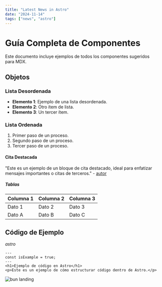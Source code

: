 ```yaml
---
title: "Latest News in Astro"
date: "2024-11-14"
tags: ["news", "astro"]
---
```


# Guía Completa de Componentes

Este documento incluye ejemplos de todos los componentes sugeridos para MDX.


## Objetos

### Lista Desordenada

- **Elemento 1**: Ejemplo de una lista desordenada.
- **Elemento 2**: Otro ítem de lista.
- **Elemento 3**: Un tercer ítem.

### Lista Ordenada

1. Primer paso de un proceso.
2. Segundo paso de un proceso.
3. Tercer paso de un proceso.

#### Cita Destacada

"Este es un ejemplo de un bloque de cita destacado, ideal para enfatizar mensajes importantes o citas de terceros." - [autor](https://shiki.style)

##### Tablas

| Columna 1 | Columna 2 | Columna 3 |
|-----------|-----------|-----------|
| Dato 1    | Dato 2    | Dato 3    |
| Dato A    | Dato B    | Dato C    |



## Código de Ejemplo

*astro*

```
---
const isExample = true;
---
<h1>Ejemplo de código en Astro</h1>
<p>Este es un ejemplo de cómo estructurar código dentro de Astro.</p>
```



![bun landing](/img/yio.png)

